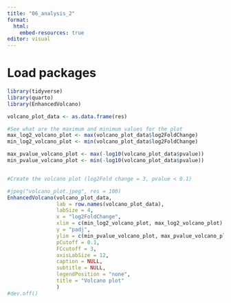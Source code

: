 ```yaml
---
title: "06_analysis_2"
format:
  html:
    embed-resources: true
editor: visual
---
```


# Load packages

```r
library(tidyverse)
library(quarto)
library(EnhancedVolcano)
```

```r
volcano_plot_data <- as.data.frame(res)

#See what are the maximum and minimum values for the plot
max_log2_volcano_plot <- max(volcano_plot_data$log2FoldChange)
min_log2_volcano_plot <- min(volcano_plot_data$log2FoldChange)

max_pvalue_volcano_plot <- max(-log10(volcano_plot_data$pvalue))
min_pvalue_volcano_plot <- min(-log10(volcano_plot_data$pvalue))


#Create the volcano plot (log2Fold change = 3, pvalue < 0.1)

#jpeg("volcano_plot.jpeg", res = 100)
EnhancedVolcano(volcano_plot_data,
                lab = row.names(volcano_plot_data),
                labSize = 4,
                x = "log2FoldChange",
                xlim = c(min_log2_volcano_plot, max_log2_volcano_plot),
                y = "padj",
                ylim = c(min_pvalue_volcano_plot, max_pvalue_volcano_plot),
                pCutoff = 0.1,
                FCcutoff = 3,
                axisLabSize = 12,
                caption = NULL,
                subtitle = NULL,
                legendPosition = "none",
                title = "Volcano plot"
                )
#dev.off()
```
